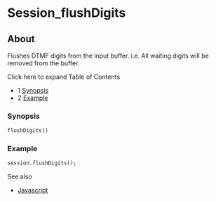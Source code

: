 
# Session_flushDigits 

 

## About

Flushes DTMF digits from the input buffer. i.e. All waiting digits will be removed from the buffer.

Click here to expand Table of Contents

* 1 [Synopsis](#synopsis)
* 2 [Example](#example)

### Synopsis

```xml
flushDigits()
```

 ### Example

```xml
session.flushDigits();
```

See also

* [Javascript](../index.mdx#api)


